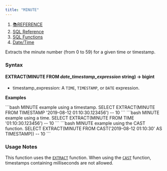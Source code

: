 ```yaml
---
title: "MINUTE"
---
```


1. [📚REFERENCE](/reference)
2. [SQL Reference](/reference/sql-reference)
3. [SQL Functions](/reference/sql-reference/all-functions)
4. [Date/Time](/reference/sql-reference/all-functions/date-time)

Extracts the minute number (from 0 to 59) for a given time or timestamp.

### Syntax

#### EXTRACT(MINUTE FROM *date\_timestamp\_expression* string) → bigint

* timestamp\_expression: A `TIME`, `TIMESTAMP`, or `DATE` expression.

**Examples**

<CodeGroup>
  ```bash MINUTE example using a timestamp.
  SELECT EXTRACT(MINUTE FROM TIMESTAMP '2019-08-12 01:10:30.123456')
  -- 10
  ```
</CodeGroup>

<CodeGroup>
  ```bash MINUTE example using a time.
  SELECT EXTRACT(MINUTE FROM TIME '01:10:30.123456')
  -- 10
  ```
</CodeGroup>

<CodeGroup>
  ```bash MINUTE example using the CAST function.
  SELECT EXTRACT(MINUTE FROM CAST('2019-08-12 01:10:30' AS TIMESTAMP))
  -- 10
  ```
</CodeGroup>

### Usage Notes

This function uses the [`EXTRACT`](/reference/sql-reference/all-functions/date-time/extract) function. When using the [`CAST`](/reference/sql-reference/all-functions/conversion/cast) function, timestamps containing milliseconds are not allowed.
